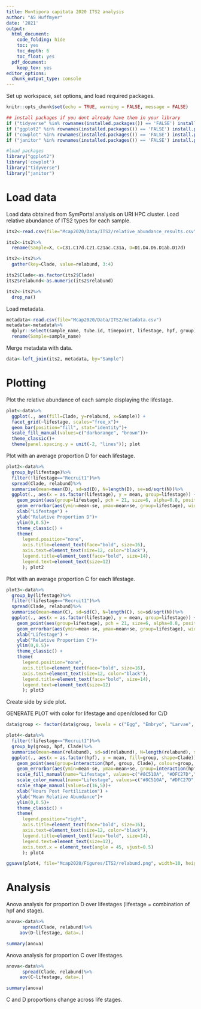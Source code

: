 ```yaml
---
title: Montipora capitata 2020 ITS2 analysis
author: "AS Huffmyer"
date: '2021'
output:
  html_document:
    code_folding: hide
    toc: yes
    toc_depth: 6
    toc_float: yes
  pdf_document:
    keep_tex: yes
editor_options: 
  chunk_output_type: console
---
```


Set up workspace, set options, and load required packages.    
```r
knitr::opts_chunk$set(echo = TRUE, warning = FALSE, message = FALSE)
```

```r
## install packages if you dont already have them in your library
if ("tidyverse" %in% rownames(installed.packages()) == 'FALSE') install.packages('tidyverse') 
if ("ggplot2" %in% rownames(installed.packages()) == 'FALSE') install.packages('ggplot2') 
if ("cowplot" %in% rownames(installed.packages()) == 'FALSE') install.packages('cowplot') 
if ("janitor" %in% rownames(installed.packages()) == 'FALSE') install.packages('janitor') 

#load packages
library("ggplot2")
library('cowplot')
library("tidyverse")
library("janitor")
```

# Load data  

Load data obtained from SymPortal analysis on URI HPC cluster. Load relative abundance of ITS2 types for each sample.  

```r
its2<-read.csv(file="Mcap2020/Data/ITS2/relative_abundance_results.csv")

its2<-its2%>%
  rename(Sample=X, C=C31.C17d.C21.C21ac.C31a, D=D1.D4.D6.D1ab.D17d)

its2<-its2%>%
  gather(key=Clade, value=relabund, 3:4)

its2$Clade<-as.factor(its2$Clade)
its2$relabund<-as.numeric(its2$relabund)

its2<-its2%>%
  drop_na()

```

Load metadata.  

```r
metadata<-read.csv(file="Mcap2020/Data/ITS2/metadata.csv")
metadata<-metadata%>%
  dplyr::select(sample_name, tube.id, timepoint, lifestage, hpf, group)%>%
  rename(Sample=sample_name)
```

Merge metadata with data.  

```r
data<-left_join(its2, metadata, by="Sample")
```

# Plotting  

Plot the relative abundance of each sample displaying the lifestage.  

```r
plot<-data%>%
  ggplot(., aes(fill=Clade, y=relabund, x=Sample)) +
  facet_grid(~lifestage, scales="free_x")+
  geom_bar(position="fill", stat="identity")+
  scale_fill_manual(values=c("darkorange", "brown"))+
  theme_classic()+
  theme(panel.spacing.y = unit(-2, "lines")); plot
```

Plot with an average proportion D for each lifestage.  

```r
plot2<-data%>%
  group_by(lifestage)%>%
  filter(!lifestage=="Recruit1")%>%
  spread(Clade, relabund)%>%
  summarise(mean=mean(D), sd=sd(D), N=length(D), se=sd/sqrt(N))%>%
  ggplot(., aes(x = as.factor(lifestage), y = mean, group=lifestage)) +
    geom_point(aes(group=lifestage), pch = 21, size=6, alpha=0.8, position = position_dodge(0.3)) + 
    geom_errorbar(aes(ymin=mean-se, ymax=mean+se, group=lifestage), width=0, linetype="solid", position=position_dodge(0.3), size=1, color="black")+
    xlab("Lifestage") + 
    ylab("Relative Proportion D")+
    ylim(0,0.5)+
    theme_classic() + 
    theme(
      legend.position="none",
      axis.title=element_text(face="bold", size=16),
      axis.text=element_text(size=12, color="black"), 
      legend.title=element_text(face="bold", size=14), 
      legend.text=element_text(size=12)
      ); plot2
```

Plot with an average proportion C for each lifestage.  

```r
plot3<-data%>%
  group_by(lifestage)%>%
  filter(!lifestage=="Recruit1")%>%
  spread(Clade, relabund)%>%
  summarise(mean=mean(C), sd=sd(C), N=length(C), se=sd/sqrt(N))%>%
  ggplot(., aes(x = as.factor(lifestage), y = mean, group=lifestage)) +
    geom_point(aes(group=lifestage), pch = 21, size=6, alpha=0.8, position = position_dodge(0.3)) + 
    geom_errorbar(aes(ymin=mean-se, ymax=mean+se, group=lifestage), width=0, linetype="solid", position=position_dodge(0.3), size=1, color="black")+
    xlab("Lifestage") + 
    ylab("Relative Proportion C")+
    ylim(0,0.5)+
    theme_classic() + 
    theme(
      legend.position="none",
      axis.title=element_text(face="bold", size=16),
      axis.text=element_text(size=12, color="black"), 
      legend.title=element_text(face="bold", size=14), 
      legend.text=element_text(size=12)
      ); plot3
```

Create side by side plot.  

GENERATE PLOT with color for lifestage and open/closed for C/D
```r
data$group <- factor(data$group, levels = c("Egg", "Embryo", "Larvae", "Metamorphosed Recruit", "Attached Recruit"))

plot4<-data%>%
  filter(!lifestage=="Recruit1")%>%
  group_by(group, hpf, Clade)%>%
  summarise(mean=mean(relabund), sd=sd(relabund), N=length(relabund), se=sd/sqrt(N))%>%
  ggplot(., aes(x = as.factor(hpf), y = mean, fill=group, shape=Clade)) +
    geom_point(aes(group=interaction(hpf, group, Clade), colour=group, shape=Clade), size=6, alpha=0.8, position = position_dodge(0.7)) + 
    geom_errorbar(aes(ymin=mean-se, ymax=mean+se, group=interaction(hpf, group, Clade)), width=0, linetype="solid", position=position_dodge(0.7), size=1, color="black")+
    scale_fill_manual(name="Lifestage", values=c("#8C510A", "#DFC27D","#80CDC1", "#003C30", "#BA55D3"), guide="none")+
    scale_color_manual(name="Lifestage", values=c("#8C510A", "#DFC27D","#80CDC1", "#003C30", "#BA55D3"))+
    scale_shape_manual(values=c(16,5))+
    xlab("Hours Post Fertilization") + 
    ylab("Mean Relative Abundance")+
    ylim(0,0.5)+
    theme_classic() + 
    theme(
      legend.position="right",
      axis.title=element_text(face="bold", size=16),
      axis.text=element_text(size=12, color="black"), 
      legend.title=element_text(face="bold", size=14), 
      legend.text=element_text(size=12), 
      axis.text.x = element_text(angle = 45, vjust=0.5)
      ); plot4

ggsave(plot4, file="Mcap2020/Figures/ITS2/relabund.png", width=10, height=6, dpi=300)
```


# Analysis  

Anova analysis for proportion D over lifestages (lifestage = combination of hpf and stage).  
```r
anova<-data%>%
      spread(Clade, relabund)%>%
     aov(D~lifestage, data=.)

summary(anova)
```

Anova analysis for proportion C over lifestages.  
```r
anova<-data%>%
      spread(Clade, relabund)%>%
     aov(C~lifestage, data=.)

summary(anova)
```

C and D proportions change across life stages.  


